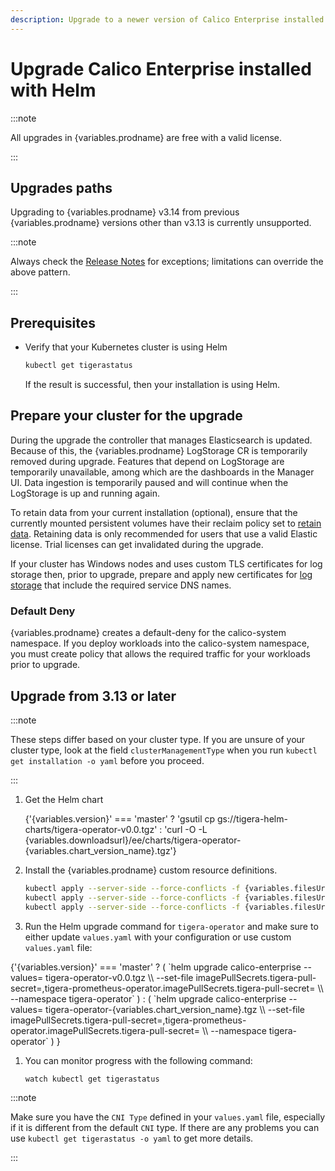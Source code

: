 ```yaml
---
description: Upgrade to a newer version of Calico Enterprise installed with Helm.
---
```


# Upgrade Calico Enterprise installed with Helm


:::note

All upgrades in {variables.prodname} are free with a valid license.

:::

## Upgrades paths

Upgrading to {variables.prodname} v3.14 from previous {variables.prodname} versions other than v3.13 is currently unsupported.

:::note

Always check the [Release Notes](../../../../release-notes/index.mdx) for exceptions; limitations can override the above pattern.

:::

## Prerequisites

- Verify that your Kubernetes cluster is using Helm

  ```bash
  kubectl get tigerastatus
  ```

  If the result is successful, then your installation is using Helm.

## Prepare your cluster for the upgrade

During the upgrade the controller that manages Elasticsearch is updated. Because of this, the {variables.prodname} LogStorage
CR is temporarily removed during upgrade. Features that depend on LogStorage are temporarily unavailable, among which
are the dashboards in the Manager UI. Data ingestion is temporarily paused and will continue when the LogStorage is
up and running again.

To retain data from your current installation (optional), ensure that the currently mounted persistent volumes
have their reclaim policy set to [retain data](https://kubernetes.io/docs/tasks/administer-cluster/change-pv-reclaim-policy/).
Retaining data is only recommended for users that use a valid Elastic license. Trial licenses can get invalidated during
the upgrade.

If your cluster has Windows nodes and uses custom TLS certificates for log storage then, prior to upgrade, prepare and apply new certificates for [log storage](../../../../operations/comms/log-storage-tls.mdx) that include the required service DNS names.

### Default Deny

{variables.prodname} creates a default-deny for the calico-system namespace. If you deploy workloads into the calico-system namespace, you must create policy that allows the required traffic for your workloads prior to upgrade.

## Upgrade from 3.13 or later

:::note

These steps differ based on your cluster type. If you are unsure of your cluster type, look at the field `clusterManagementType` when you run `kubectl get installation -o yaml` before you proceed.

:::

1. Get the Helm chart

   <CodeBlock language='bash'>
     {'{variables.version}' === 'master'
       ? 'gsutil cp gs://tigera-helm-charts/tigera-operator-v0.0.tgz'
       : 'curl -O -L {variables.downloadsurl}/ee/charts/tigera-operator-{variables.chart_version_name}.tgz'}
   </CodeBlock>

1. Install the {variables.prodname} custom resource definitions.

   ```bash
   kubectl apply --server-side --force-conflicts -f {variables.filesUrl}/manifests/operator-crds.yaml
   kubectl apply --server-side --force-conflicts -f {variables.filesUrl}/manifests/prometheus-operator-crds.yaml
   kubectl apply --server-side --force-conflicts -f {variables.filesUrl}/manifests/eck-operator-crds.yaml
   ```

1. Run the Helm upgrade command for `tigera-operator` and make sure to either update `values.yaml` with your configuration or use custom `values.yaml` file:

  <CodeBlock language='bash'>
    {'{variables.version}' === 'master'
       ? (
         `helm upgrade calico-enterprise --values=<path-to-values-yaml> tigera-operator-v0.0.tgz \\
  --set-file imagePullSecrets.tigera-pull-secret=<path-to-pull-secret>,tigera-prometheus-operator.imagePullSecrets.tigera-pull-secret=<path-to-pull-secret> \\
  --namespace tigera-operator`
       )
       : (
         `helm upgrade calico-enterprise --values=<path-to-values-yaml> tigera-operator-{variables.chart_version_name}.tgz \\
  --set-file imagePullSecrets.tigera-pull-secret=<path-to-pull-secret>,tigera-prometheus-operator.imagePullSecrets.tigera-pull-secret=<path-to-pull-secret> \\
  --namespace tigera-operator`
       )
    }
  </CodeBlock>

1. You can monitor progress with the following command:

   ```bash
   watch kubectl get tigerastatus
   ```

:::note

Make sure you have the `CNI Type` defined in your `values.yaml` file, especially if it is different from the default `CNI` type.
If there are any problems you can use `kubectl get tigerastatus -o yaml` to get more details.

:::
